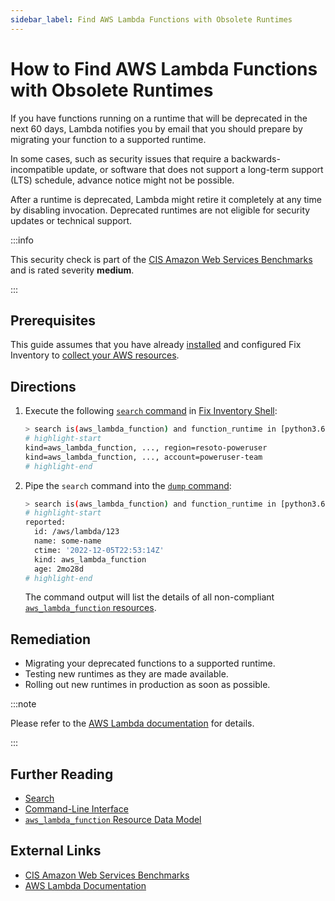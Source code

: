 ```yaml
---
sidebar_label: Find AWS Lambda Functions with Obsolete Runtimes
---
```


# How to Find AWS Lambda Functions with Obsolete Runtimes

If you have functions running on a runtime that will be deprecated in the next 60 days, Lambda notifies you by email that you should prepare by migrating your function to a supported runtime.

In some cases, such as security issues that require a backwards-incompatible update, or software that does not support a long-term support (LTS) schedule, advance notice might not be possible.

After a runtime is deprecated, Lambda might retire it completely at any time by disabling invocation. Deprecated runtimes are not eligible for security updates or technical support.

:::info

This security check is part of the [CIS Amazon Web Services Benchmarks](https://cisecurity.org/benchmark/amazon_web_services) and is rated severity **medium**.

:::

## Prerequisites

This guide assumes that you have already [installed](../../../getting-started/install/index.mdx) and configured Fix Inventory to [collect your AWS resources](../../../how-to-guides/data-sources/collect-aws-resource-data.mdx).

## Directions

1. Execute the following [`search` command](../../../reference/cli/search.mdx) in [Fix Inventory Shell](../../../reference/components/shell.mdx):

   ```bash
   > search is(aws_lambda_function) and function_runtime in [python3.6, python2.7, dotnetcore2.1, ruby2.5, nodejs10.x, nodejs8.10, nodejs4.3, nodejs6.10, dotnetcore1.0, dotnetcore2.0, nodejs4.3-edge, nodejs]
   # highlight-start
   ​kind=aws_lambda_function, ..., region=resoto-poweruser
   ​kind=aws_lambda_function, ..., account=poweruser-team
   # highlight-end
   ```

2. Pipe the `search` command into the [`dump` command](../../../reference/cli/dump.mdx):

   ```bash
   > search is(aws_lambda_function) and function_runtime in [python3.6, python2.7, dotnetcore2.1, ruby2.5, nodejs10.x, nodejs8.10, nodejs4.3, nodejs6.10, dotnetcore1.0, dotnetcore2.0, nodejs4.3-edge, nodejs] | dump
   # highlight-start
   ​reported:
   ​  id: /aws/lambda/123
   ​  name: some-name
   ​  ctime: '2022-12-05T22:53:14Z'
   ​  kind: aws_lambda_function
   ​  age: 2mo28d
   # highlight-end
   ```

   The command output will list the details of all non-compliant [`aws_lambda_function` resources](../../../reference/unified-data-model/aws.mdx#aws_lambda_function).

## Remediation

- Migrating your deprecated functions to a supported runtime.
- Testing new runtimes as they are made available.
- Rolling out new runtimes in production as soon as possible.

:::note

Please refer to the [AWS Lambda documentation](https://docs.aws.amazon.com/lambda/latest/dg/runtime-support-policy.html) for details.

:::

## Further Reading

- [Search](../../../reference/search/index.mdx)
- [Command-Line Interface](../../../reference/cli/index.mdx)
- [`aws_lambda_function` Resource Data Model](../../../reference/unified-data-model/aws.mdx#aws_lambda_function)

## External Links

- [CIS Amazon Web Services Benchmarks](https://cisecurity.org/benchmark/amazon_web_services)
- [AWS Lambda Documentation](https://docs.aws.amazon.com/lambda/latest/dg/runtime-support-policy.html)

